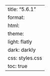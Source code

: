 ---
title: "5.6.1"
format:
    html:
        theme:
            light: flatly
            dark: darkly
        css: styles.css
        toc: true
---